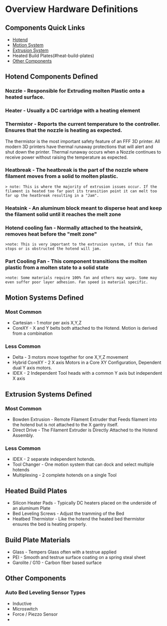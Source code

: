 


#  Overview Hardware Definitions 

## Components Quick Links  
- [Hotend](#hotend) 
- [Motion System](#motion-systems-defined)
- [Extrusion System](#extrusion-systems-defined)
- Heated Build Plates(#heat-build-plates) 
- [Other Components](#other-components)

## Hotend Components Defined 

### Nozzle - Responsible for Extruding molten Plastic onto a heated surface.


### Heater - Usually a DC cartridge with a heating element 

### Thermistor - Reports the current temperature to the controller. Ensures that the nozzle is heating as expected. 

<Callout type="warning">
The thermistor is the most important safety feature of an FFF 3D printer. All modern 3D printers have thermal runaway protections that will alert and shut down the printer. Thermal runaway occurs when a Nozzle continues to receive power without raising the temperature as expected. 

</Callout>

### Heatbreak - The heatbreak is the part of the nozzle where filament moves from a solid to molten plastic.
    > note: This is where the majority of extrusion issues occur. If the filament is heated too far past its transition point it can melt too far up the heatbreak resulting in a "Jam".  

### Heatsink - An aluminum block meant to disperse heat and keep the filament solid until it reaches the melt zone

### Hotend cooling fan - Normally attached to the heatsink, removes heat before the "melt zone"
    >note: This is very important to the extrusion system, if this fan stops or is obstructed the hotend will jam. 

### Part Cooling Fan - This component transitions the molten plastic from a molten state to a solid state
    >note: Some materials require 100% fan and others may warp. Some may even suffer poor layer adhesion. Fan speed is material specific. 

## Motion Systems Defined

### Most Common
- Cartesian  - 1 motor per axis X,Y,Z
- CoreXY - X and Y belts both attached to the Hotend. Motion is derived from a combination

### Less Common 
- Delta - 3 motors move together for one X,Y,Z movement
- Hybrid CoreXY - 2 X axis Motors in a Core XY Configuration, Dependent dual Y axis motors. 
- IDEX - 2 Independent Tool heads with a common Y axis but independent X axis

## Extrusion Systems Defined
 
### Most Common 
- Bowden Extrusion - Remote Filament Extruder that Feeds filament into the hotend but is not attached to the X gantry itself. 
- Direct Drive - The Filament Extruder is Directly Attached to the Hotend Assembly. 

### Less Common
 - IDEX - 2 separate independent hotends.
 - Tool Changer - One motion system that can dock and select multiple hotends
 - Multiplexing - 2 complete hotends on a single Tool

## Heated Build Plates 
- Silicon Heater Pads - Typically DC heaters placed on the underside of an aluminum Plate
- Bed Leveling Screws - Adjust the tramming of the Bed
- Heatbed Thermistor - Like the hotend the heated bed thermistor ensures the bed is heating properly. 

## Build Plate Materials 
- Glass - Tempers Glass often with a testrue applied
- PEI - Smooth and testrue surface coating on a spring steal sheet
- Garolite / G10 - Carbon fiber based surface 

## Other Components
### Auto Bed Leveling Sensor Types
- Inductive
- Microswitch
- Force / Piezzo Sensor
- 

